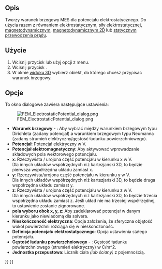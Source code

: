 <languages/>

{{Docnav
|[[FEM_ElementFluid1D/pl|Przekrój dla przepływu 1D]]
|[[FEM_ConstraintCurrentDensity/pl|Warunek brzegowy gęstości prądu]]
|[[FEM_Workbench/pl|środowisko pracy MES]]
|IconL=FEM_ElementFluid1D.svg
|IconR=FEM_ConstraintCurrentDensity.svg
|IconC=Workbench_FEM.svg
}}

{{GuiCommandContainer|
{{GuiCommand/pl
|Name=FEM ConstraintElectrostaticPotential
|Name/pl=MES: Warunek brzegowy potencjału elektrostatycznego
|MenuLocation=Model → Warunki brzegowe elektromagnetyczne → Warunek brzegowy potencjału elektrostatycznego
|Workbenches=[[FEM_Workbench/pl|MES]]
|SeeAlso=[[FEM_Example_Capacitance_Two_Balls/pl|MES: Przykład pojemność dwóch kul]], [[FEM_tutorial/pl|Poradnik MES]]
}}
{{GuiCommandFemInfo/pl
|Solvers=Elmer
}}
}}

<span id="Description"></span>
==Opis==

Tworzy warunek brzegowy MES dla potencjału elektrostatycznego. Do użycia razem z równaniem [[FEM_EquationElectrostatic/pl|elektrostatycznym]], [[FEM_EquationElectricforce/pl|siły elektrostatycznej]], [[FEM_EquationMagnetodynamic/pl|magnetodynamicznym]], [[FEM_EquationMagnetodynamic2D/pl|magnetodynamicznym 2D]] lub [[FEM_EquationStaticCurrent/pl|statycznym przewodzenia prądu]].

<span id="Usage"></span>
==Użycie==

<div class="mw-translate-fuzzy">
# Wciśnij przycisk {{Button|[[Image:FEM_ConstraintElectrostaticPotential.svg|16px]] '''Warunek brzegowy potencjału elektrostatycznego'''}} lub użyj opcji {{MenuCommand|Model → Warunki brzegowe elektromagnetyczne → [[Image:FEM_ConstraintElectrostaticPotential.svg|16px]] Warunek brzegowy potencjału elektrostatycznego}} z menu.
# Wciśnij przycisk {{Button|Dodaj}}.
# W oknie [[3D_view/pl|widoku 3D]] wybierz obiekt, do którego chcesz przypisać warunek brzegowy.
</div>

<span id="Options"></span>
==Opcje==

To okno dialogowe zawiera następujące ustawienia:

[[Image:FEM_ElectrostaticPotential_dialog.png]]

<div class="mw-translate-fuzzy">
* '''Warunek brzegowy''' - {{Version/pl|1.1}}: Aby wybrać między warunkiem brzegowym typu Dirichleta (zadany potencjał) a warunkiem brzegowym typu Neumanna (zadany strumień elektryczny/gęstość ładunku powierzchniowego).
* '''Potencjał''': Potencjał elektryczny w V.
* '''Potencjał elektromagnetyczny''': Aby aktywować wprowadzanie składowych pola wektorowego potencjału.
* '''x''': Rzeczywista / urojona część potencjału w kierunku x w V.<br> Dla innych układów współrzędnych niż kartezjański 3D, to będzie pierwsza współrzędna układu zamiast x.
* '''y''': Rzeczywista/urojona część potencjału w kierunku y w V.<br> Dla innych układów współrzędnych niż kartezjański 3D, to będzie druga współrzędna układu zamiast y.
* '''z''': Rzeczywista / urojona część potencjału w kierunku z w V.<br> Dla innych układów współrzędnych niż kartezjański 3D, to będzie trzecia współrzędna układu zamiast z. Jeśli układ nie ma trzeciej współrzędnej, to ustawienie zostanie zignorowane.
* '''pola wyboru obok x, y, z''': Aby zadeklarować potencjał w danym kierunku jako niewiadomą dla solvera.
* '''Nieskończoność elektryczna''': Opcja założenia, że sferyczna objętość wokół powierzchni rozciąga się w nieskończoność.
* '''Definicja potencjału elektrostatycznego''': Opcja ustawienia stałego potencjału.
* '''Gęstość ładunku powierzchniowego''' - {{Version/pl|1.1}}: Gęstość ładunku powierzchniowego (strumień elektryczny) w C/m^2.
* '''Jednostka przepustowa''': Licznik ciała ''(lub ściany)'' z pojemnością.
</div>


{{Docnav
|[[FEM_ElementFluid1D/pl|Przekrój dla przepływu 1D]]
|[[FEM_ConstraintCurrentDensity/pl|Warunek brzegowy gęstości prądu]]
|[[FEM_Workbench/pl|środowisko pracy MES]]
|IconL=FEM_ElementFluid1D.svg
|IconR=FEM_ConstraintCurrentDensity.svg
|IconC=Workbench_FEM.svg
}}

{{FEM Tools navi{{#translation:}}}}
{{Userdocnavi{{#translation:}}}}